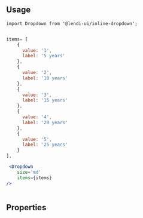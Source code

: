 
## Usage

```
import Dropdown from '@lendi-ui/inline-dropdown';
```

```jsx

items= [
    {
      value: '1',
      label: '5 years'
    },
    {
      value: '2',
      label: '10 years'
    },
    {
      value: '3',
      label: '15 years'
    },
    {
      value: '4',
      label: '20 years'
    },
    {
      value: '5',
      label: '25 years'
    }
],

 <Dropdown 
    size='md'
    items={items}
/>
             


```

## Properties

<PropTable>
  <PropTable.Entry name="size" type={'"lg" | "md" | "sm"'} defaultValue="md" description="the inline-dropdown size"/>
  <PropTable.Entry name="items*" type="[{value: string, label: string}]" description="an object array with 'value' and 'label' that display in this component"/>
</PropTable>
